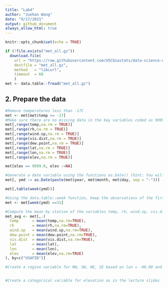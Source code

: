 ```yaml
---
title: "Lab4"
author: "Juehan Wang"
date: "9/17/2021"
output: github_document
always_allow_html: true
---
```


```r
knitr::opts_chunk$set(echo = TRUE)
```

```r
if (!file.exists("met_all.gz"))
  download.file(
    url = "https://raw.githubusercontent.com/USCbiostats/data-science-data/master/02_met/met_all.gz",
    destfile = "met_all.gz",
    method   = "libcurl",
    timeout  = 60
    )
met <- data.table::fread("met_all.gz")
```

## 2. Prepare the data

```r
#Remove temperatures less than -17C
met <- met[met$temp >= -17]
#Make sure there are no missing data in the key variables coded as 9999, 999, etc
met[,range(temp,na.rm = TRUE)]
met[,range(rh,na.rm = TRUE)]
met[,range(wind.sp,na.rm = TRUE)]
met[,range(vis.dist,na.rm = TRUE)]
met[,range(dew.point,na.rm = TRUE)]
met[,range(lat,na.rm = TRUE)]
met[,range(lon,na.rm = TRUE)]
met[,range(elev,na.rm = TRUE)]

met[elev == 9999.0, elev :=NA]

#Generate a date variable using the functions as.Date() (hint: You will need the following to create a date paste(year, month, day, sep = "-")).
met[, ymd := as.Date(paste(met$year, met$month, met$day, sep = "-"))]

met[,table(week(ymd))]

#Using the data.table::week function, keep the observations of the first week of the month.
met <- met[week(ymd) ==31]

#Compute the mean by station of the variables temp, rh, wind.sp, vis.dist, dew.point, lat, lon, and elev.
met_avg <- met[,.(
  temp      = mean(temp,na.rm=TRUE),
  rh        = mean(rh,na.rm=TRUE),
  wind.sp   = mean(wind.sp,na.rm=TRUE),
  dew.point = mean(dew.point,na.rm=TRUE),
  vis.dist  = mean(vis.dist,na.rm=TRUE),
  lat       = mean(lat),
  lon       = mean(lon), 
  elev      = mean(elev,na.rm=TRUE)
), by=c("USAFID")]

#Create a region variable for NW, SW, NE, SE based on lon = -98.00 and lat = 39.71 degrees


#Create a categorical variable for elevation as in the lecture slides

```

